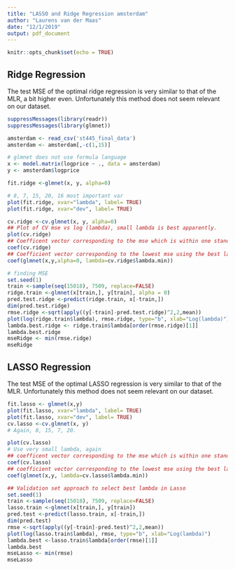 ```yaml
---
title: "LASSO and Ridge Regression amsterdam"
author: "Laurens van der Maas"
date: "12/1/2019"
output: pdf_document
---
```


```r
knitr::opts_chunk$set(echo = TRUE)
```

## Ridge Regression
The test MSE of the optimal ridge regression is very similar to that of the MLR, a bit higher even. Unfortunately this method does not seem relevant on our dataset.


```r
suppressMessages(library(readr))
suppressMessages(library(glmnet))

amsterdam <- read_csv('st445_final_data')
amsterdam <- amsterdam[,-c(1,15)]

# glmnet does not use formula language
x <- model.matrix(logprice ~ ., data = amsterdam)
y <- amsterdam$logprice

fit.ridge <-glmnet(x, y, alpha=0)

# 8, 7, 15, 20, 16 most important var
plot(fit.ridge, xvar="lambda", label= TRUE)
plot(fit.ridge, xvar="dev", label= TRUE)

cv.ridge <-cv.glmnet(x, y, alpha=0)
## Plot of CV mse vs log (lambda), small lambda is best apparently. 
plot(cv.ridge)
## Coefficent vector corresponding to the mse which is within one standard error of the lowest mse using the best lambda.
coef(cv.ridge)
## Coefficient vector corresponding to the lowest mse using the best lambda
coef(glmnet(x,y,alpha=0, lambda=cv.ridge$lambda.min))

# finding MSE
set.seed(1)
train <-sample(seq(15018), 7509, replace=FALSE)
ridge.train <-glmnet(x[train,], y[train], alpha = 0)
pred.test.ridge <-predict(ridge.train, x[-train,])
dim(pred.test.ridge)
rmse.ridge <-sqrt(apply((y[-train]-pred.test.ridge)^2,2,mean))
plot(log(ridge.train$lambda), rmse.ridge, type="b", xlab="Log(lambda)")
lambda.best.ridge <- ridge.train$lambda[order(rmse.ridge)[1]]
lambda.best.ridge
mseRidge <- min(rmse.ridge)
mseRidge
```

## LASSO Regression
The test MSE of the optimal LASSO regression is very similar to that of the MLR. Unfortunately this method does not seem relevant on our dataset.


```r
fit.lasso <- glmnet(x,y)
plot(fit.lasso, xvar="lambda", label= TRUE)
plot(fit.lasso, xvar="dev", label= TRUE)
cv.lasso <-cv.glmnet(x, y)
# Again, 8, 15, 7, 20. 

plot(cv.lasso)
# Use very small lambda, again
## coefficent vector corresponding to the mse which is within one standard error of the lowest mse using the best lambda.
coef(cv.lasso)
## coefficient vector corresponding to the lowest mse using the best lambda
coef(glmnet(x,y, lambda=cv.lasso$lambda.min))

## Validation set approach to select best lambda in Lasso
set.seed(1)
train <-sample(seq(15018), 7509, replace=FALSE)
lasso.train <-glmnet(x[train,], y[train])
pred.test <-predict(lasso.train, x[-train,])
dim(pred.test)
rmse <-sqrt(apply((y[-train]-pred.test)^2,2,mean))
plot(log(lasso.train$lambda), rmse, type="b", xlab="Log(lambda)")
lambda.best <-lasso.train$lambda[order(rmse)[1]]
lambda.best
mseLasso <- min(rmse)
mseLasso
```


